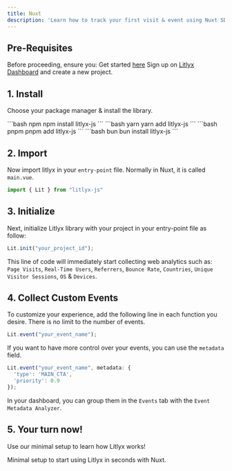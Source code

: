 ```yaml
---
title: Nuxt
description: 'Learn how to track your first visit & event using Nuxt SDK.'
---
```


## Pre-Requisites

Before proceeding, ensure you:
<Steps>
  <Step title="Have installed Nuxt">
    Get started [here](https://nuxt.com/)
  </Step>
  <Step title="Get your project ID">
    Sign up on [Litlyx Dashboard](https://dashboard.litlyx.com/) and create a new project.
  </Step>
</Steps>

## 1. Install

Choose your package manager & install the library.

<CodeGroup>
```bash npm
npm install litlyx-js
```
```bash yarn
yarn add litlyx-js
```
```bash pnpm
pnpm add litlyx-js
```
```bash bun
bun install litlyx-js
```
</CodeGroup>


## 2. Import
Now import litlyx in your `entry-point` file. Normally in Nuxt, it is called `main.vue`.

```javascript javascript
import { Lit } from "litlyx-js"
```

## 3. Initialize

Next, initialize Litlyx library with your project in your entry-point file as follow:

```javascript javascript
Lit.init("your_project_id");
```

This line of code will immediately start collecting web analytics such as: `Page Visits`, `Real-Time Users`, `Referrers`, `Bounce Rate`, `Countries`, `Unique Visitor Sessions`, `OS` & `Devices`.


## 4. Collect Custom Events
To customize your experience, add the following line in each function you desire. There is no limit to the number of events.

```javascript javascript
Lit.event("your_event_name");
```

If you want to have more control over your events, you can use the `metadata` field.

```javascript javascript
Lit.event("your_event_name", metadata: { 
  'type': 'MAIN_CTA', 
  'priority': 0.9
});
```

In your dashboard, you can group them in the `Events` tab with the `Event Metadata Analyzer`.

## 5. Your turn now!

Use our minimal setup to learn how Litlyx works!

<Card title="Start from Template" icon="code" href="https://github.com/Litlyx/litlyx-nuxt-example">
  Minimal setup to start using Litlyx in seconds with Nuxt.
</Card>